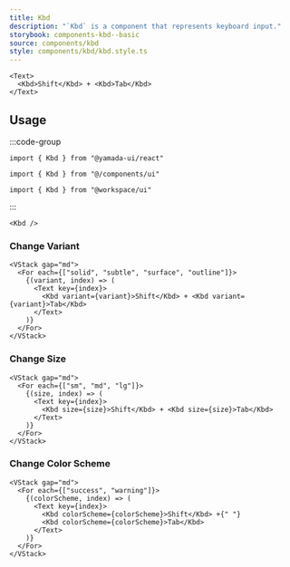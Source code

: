 ```yaml
---
title: Kbd
description: "`Kbd` is a component that represents keyboard input."
storybook: components-kbd--basic
source: components/kbd
style: components/kbd/kbd.style.ts
---
```


```tsx preview
<Text>
  <Kbd>Shift</Kbd> + <Kbd>Tab</Kbd>
</Text>
```

## Usage

:::code-group

```tsx [package]
import { Kbd } from "@yamada-ui/react"
```

```tsx [alias]
import { Kbd } from "@/components/ui"
```

```tsx [monorepo]
import { Kbd } from "@workspace/ui"
```

:::

```tsx
<Kbd />
```

### Change Variant

```tsx preview
<VStack gap="md">
  <For each={["solid", "subtle", "surface", "outline"]}>
    {(variant, index) => (
      <Text key={index}>
        <Kbd variant={variant}>Shift</Kbd> + <Kbd variant={variant}>Tab</Kbd>
      </Text>
    )}
  </For>
</VStack>
```

### Change Size

```tsx preview
<VStack gap="md">
  <For each={["sm", "md", "lg"]}>
    {(size, index) => (
      <Text key={index}>
        <Kbd size={size}>Shift</Kbd> + <Kbd size={size}>Tab</Kbd>
      </Text>
    )}
  </For>
</VStack>
```

### Change Color Scheme

```tsx preview
<VStack gap="md">
  <For each={["success", "warning"]}>
    {(colorScheme, index) => (
      <Text key={index}>
        <Kbd colorScheme={colorScheme}>Shift</Kbd> +{" "}
        <Kbd colorScheme={colorScheme}>Tab</Kbd>
      </Text>
    )}
  </For>
</VStack>
```
